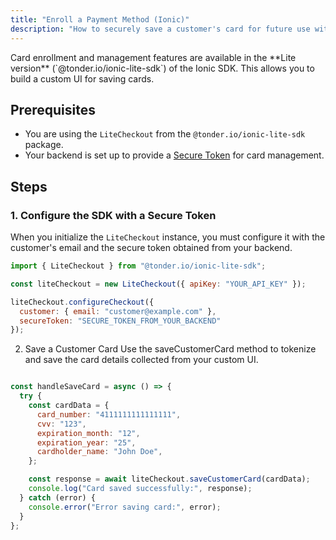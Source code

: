 ```yaml
---
title: "Enroll a Payment Method (Ionic)"
description: "How to securely save a customer's card for future use with the Ionic SDK."
---
```


<Info>
Card enrollment and management features are available in the **Lite version** (`@tonder.io/ionic-lite-sdk`) of the Ionic SDK. This allows you to build a custom UI for saving cards.
</Info>

## Prerequisites

-   You are using the `LiteCheckout` from the `@tonder.io/ionic-lite-sdk` package.
-   Your backend is set up to provide a [Secure Token](/sdk-integration/web/js-lite/make-a-payment) for card management.

## Steps

### 1. Configure the SDK with a Secure Token

When you initialize the `LiteCheckout` instance, you must configure it with the customer's email and the secure token obtained from your backend.

```javascript
import { LiteCheckout } from "@tonder.io/ionic-lite-sdk";

const liteCheckout = new LiteCheckout({ apiKey: "YOUR_API_KEY" });

liteCheckout.configureCheckout({
  customer: { email: "customer@example.com" },
  secureToken: "SECURE_TOKEN_FROM_YOUR_BACKEND"
});
```

2. Save a Customer Card
Use the saveCustomerCard method to tokenize and save the card details collected from your custom UI.

```javascript

const handleSaveCard = async () => {
  try {
    const cardData = {
      card_number: "4111111111111111",
      cvv: "123",
      expiration_month: "12",
      expiration_year: "25",
      cardholder_name: "John Doe",
    };

    const response = await liteCheckout.saveCustomerCard(cardData);
    console.log("Card saved successfully:", response);
  } catch (error) {
    console.error("Error saving card:", error);
  }
};
```